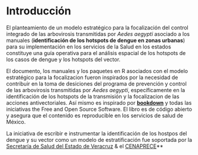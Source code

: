 # Introducción {#intro}

El planteamiento de un modelo estratégico para la focalización del control integrado de las arbovirosis transmitidas por *Aedes aegypti* asociado a los manuales (**identificación de los hotspots de dengue en zonas urbanas**) para su implementación en los servicios de la Salud en los estados constituye una guía operativa para el análisis espacial de los hotspots de los casos de dengue y los hotspots del vector.

El documento, los manuales y los paquetes en R asociados con el modelo estratégico para la focalizacion fueron inspirados por la necesidad de contribuir en la toma de desiciones del programa de prevención y control de las arbovirosis transmitidas por *Aedes aegypti*, específicamente en la identificación de los hotspots de la transmisión y la focalizacion de las acciones antivectoriales. Así mismo es inspirado por [**bookdown**](https://github.com/rstudio/bookdown) y todas las iniciativas the Free and Open Source Software. El libro es de código abierto y asegura que el contenido es reproducible en los servicios de salud de México.

La iniciativa de escribir e instrumentar la identificación de los hostpos del dengue y su vector como un modelo de estratificación fue soportada por la [Secretaría de Salud del Estado de Veracruz](https://www.ssaver.gob.mx/) & el
[CENAPRECE](https://www.gob.mx/salud/cenaprece)**
